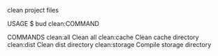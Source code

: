 clean project files

USAGE
  $ bud clean:COMMAND

COMMANDS
  clean:all      Clean all
  clean:cache    Clean cache directory
  clean:dist     Clean dist directory
  clean:storage  Compile storage directory
